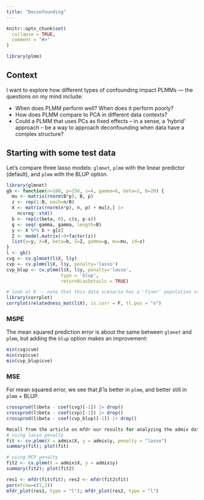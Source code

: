 ```yaml
---
title: "Deconfounding"
---
```


```r
knitr::opts_chunk$set(
  collapse = TRUE,
  comment = "#>"
)
```

```r
library(plmm)
```


## Context 

I want to explore how different types of confounding impact PLMMs --- the questions on my mind include: 

  * When does PLMM perform well? When does it perform poorly? 
  * How does PLMM compare to PCA in different data contexts? 
  * Could a PLMM that uses PCs as fixed effects -- in a sense, a 'hybrid' approach -- be a way to approach deconfounding when data have a complex structure? 
  
## Starting with some test data 

Let's compare three lasso models: `glmnet`, `plmm` with the linear predictor (default), and `plmm` with the BLUP option. 

```r
library(glmnet)
gb <- function(n=100, p=256, s=4, gamma=6, beta=2, B=20) {
  mu <- matrix(rnorm(B*p), B, p)
  z <- rep(1:B, each=n/B)
  X <- matrix(rnorm(n*p), n, p) + mu[z,] |>
    ncvreg::std()
  b <- rep(c(beta, 0), c(s, p-s))
  g <- seq(-gamma, gamma, length=B)
  y <- X %*% b + g[z]
  Z <- model.matrix(~0+factor(z))
  list(y=y, X=X, beta=b, Z=Z, gamma=g, mu=mu, id=z)
}
l <- gb()
cvg <- cv.glmnet(l$X, l$y)
cvp <- cv.plmm(l$X, l$y, penalty='lasso')
cvp_blup <- cv.plmm(l$X, l$y, penalty='lasso',
                    type = 'blup',
                    returnBiasDetails = TRUE)

# look at K -- note that this data scenario has a 'finer' population structure
library(corrplot)
corrplot(relatedness_mat(l$X), is.corr = F, tl.pos = "n")

```

### MSPE

The mean squared prediction error is about the same between `glmnet` and `plmm`, but adding the `blup` option makes an improvement: 

```r
min(cvg$cvm)
min(cvp$cve)
min(cvp_blup$cve)
```

### MSE

For mean squared error, we see that $\hat \beta$ is better in `plmm`, and better still in `plmm` + BLUP. 

```r
crossprod(l$beta - coef(cvg)[-1]) |> drop()
crossprod(l$beta - coef(cvp)[-1]) |> drop()
crossprod(l$beta - coef(cvp_blup)[-1]) |> drop()
```



```r
Recall from the article on mfdr our results for analyzing the admix data: 
# using lasso penalty 
fit <- cv.plmm(X = admix$X, y = admix$y, penalty = "lasso") 
summary(fit); plot(fit)

# using MCP penalty 
fit2 <- cv.plmm(X = admix$X, y = admix$y)
summary(fit2); plot(fit2)

res1 <- mfdr(fit$fit); res2 <- mfdr(fit2$fit)
par(mfrow=c(1,2))
mfdr_plot(res1, type = "l"); mfdr_plot(res2, type = "l")
```





